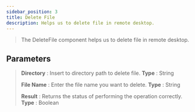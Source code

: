 ---
sidebar_position: 3
title: Delete File
description: Helps us to delete file in remote desktop.
---
> The DeleteFile component helps us to delete file in remote desktop.

## Parameters

> **Directory** : Insert to directory path to delete file. **Type** : String
>
> **File Name** : Enter the file name you want to delete. **Type** : String
>
> **Result** : Returns the status of performing the operation correctly. **Type** : Boolean